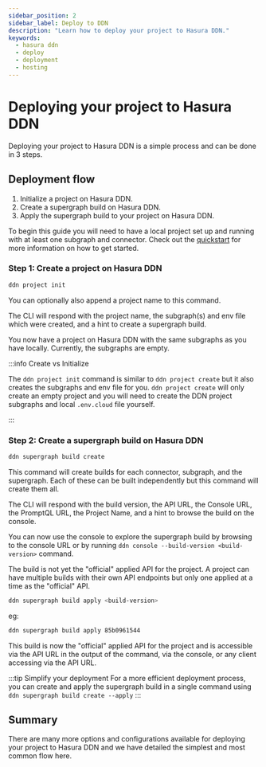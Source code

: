 ```yaml
---
sidebar_position: 2
sidebar_label: Deploy to DDN
description: "Learn how to deploy your project to Hasura DDN."
keywords:
  - hasura ddn
  - deploy
  - deployment
  - hosting
---
```


# Deploying your project to Hasura DDN

Deploying your project to Hasura DDN is a simple process and can be done in 3 steps.

## Deployment flow

1. Initialize a project on Hasura DDN.
2. Create a supergraph build on Hasura DDN.
3. Apply the supergraph build to your project on Hasura DDN.

To begin this guide you will need to have a local project set up and running with at least one subgraph and connector.
Check out the [quickstart](/quickstart.mdx) for more information on how to get started.

### Step 1: Create a project on Hasura DDN

```bash title="Initialize a project on Hasura DDN"
ddn project init
```

You can optionally also append a project name to this command.

The CLI will respond with the project name, the subgraph(s) and env file which were created, and a hint to create a
supergraph build.

You now have a project on Hasura DDN with the same subgraphs as you have locally. Currently, the subgraphs are empty.

:::info Create vs Initialize

The `ddn project init` command is similar to `ddn project create` but it also creates the subgraphs and env file for
you. `ddn project create` will only create an empty project and you will need to create the DDN project subgraphs and
local `.env.cloud` file yourself.

:::

### Step 2: Create a supergraph build on Hasura DDN

```bash
ddn supergraph build create
```

This command will create builds for each connector, subgraph, and the supergraph. Each of these can be built
independently but this command will create them all.

The CLI will respond with the build version, the API URL, the Console URL, the PromptQL URL, the Project Name, and a
hint to browse the build on the console.

You can now use the console to explore the supergraph build by browsing to the console URL or by running
`ddn console --build-version <build-version>` command.

The build is not yet the "official" applied API for the project. A project can have multiple builds with their own API
endpoints but only one applied at a time as the "official" API.

```bash
ddn supergraph build apply <build-version>
```

eg:

```bash
ddn supergraph build apply 85b0961544
```

This build is now the "official" applied API for the project and is accessible via the API URL in the output of the
command, via the console, or any client accessing via the API URL.

:::tip Simplify your deployment
For a more efficient deployment process, you can create and apply the supergraph build in a single command using
`ddn supergraph build create --apply`
:::

## Summary

There are many more options and configurations available for deploying your project to Hasura DDN and we have detailed
the simplest and most common flow here.
